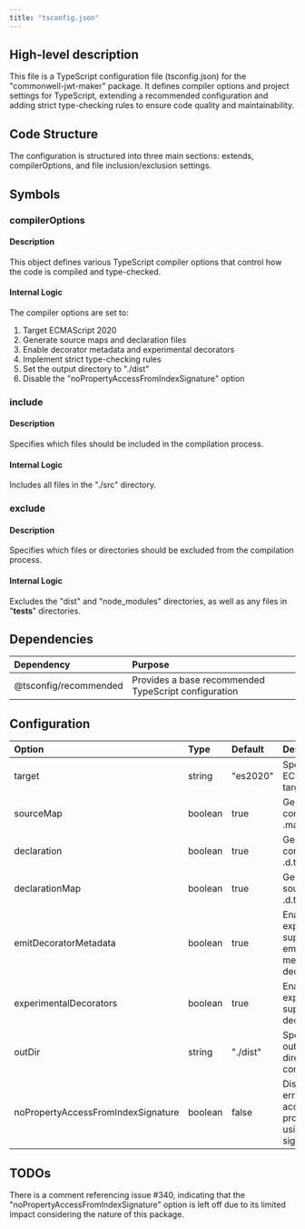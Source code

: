 ```yaml
---
title: "tsconfig.json"
---
```


## High-level description
This file is a TypeScript configuration file (tsconfig.json) for the "commonwell-jwt-maker" package. It defines compiler options and project settings for TypeScript, extending a recommended configuration and adding strict type-checking rules to ensure code quality and maintainability.

## Code Structure
The configuration is structured into three main sections: extends, compilerOptions, and file inclusion/exclusion settings.

## Symbols

### compilerOptions
#### Description
This object defines various TypeScript compiler options that control how the code is compiled and type-checked.

#### Internal Logic
The compiler options are set to:
1. Target ECMAScript 2020
2. Generate source maps and declaration files
3. Enable decorator metadata and experimental decorators
4. Implement strict type-checking rules
5. Set the output directory to "./dist"
6. Disable the "noPropertyAccessFromIndexSignature" option

### include
#### Description
Specifies which files should be included in the compilation process.

#### Internal Logic
Includes all files in the "./src" directory.

### exclude
#### Description
Specifies which files or directories should be excluded from the compilation process.

#### Internal Logic
Excludes the "dist" and "node_modules" directories, as well as any files in "__tests__" directories.

## Dependencies
| Dependency | Purpose |
|:-----------|:--------|
| @tsconfig/recommended | Provides a base recommended TypeScript configuration |

## Configuration
| Option | Type | Default | Description |
|:-------|:-----|:--------|:------------|
| target | string | "es2020" | Specifies the ECMAScript target version |
| sourceMap | boolean | true | Generates corresponding .map files |
| declaration | boolean | true | Generates corresponding .d.ts files |
| declarationMap | boolean | true | Generates a sourcemap for .d.ts files |
| emitDecoratorMetadata | boolean | true | Enables experimental support for emitting type metadata for decorators |
| experimentalDecorators | boolean | true | Enables experimental support for decorators |
| outDir | string | "./dist" | Specifies the output directory for compiled files |
| noPropertyAccessFromIndexSignature | boolean | false | Disables errors when accessing properties using an index signature |

## TODOs
There is a comment referencing issue #340, indicating that the "noPropertyAccessFromIndexSignature" option is left off due to its limited impact considering the nature of this package.
